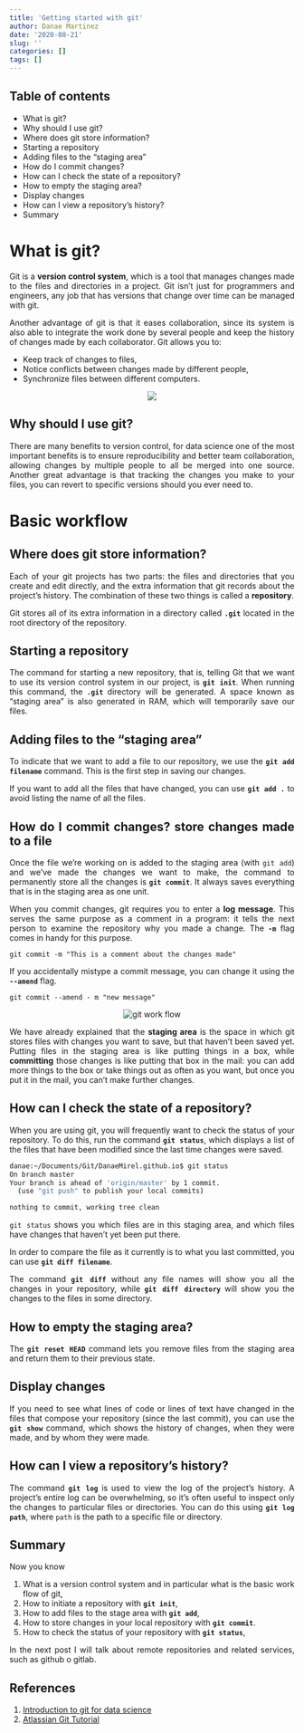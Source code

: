 ```yaml
---
title: 'Getting started with git'
author: Danae Martinez
date: '2020-08-21'
slug: ''
categories: []
tags: []
---
```


<div style="text-align: justify">

## Table of contents
- What is git?
- Why should I use git?
- Where does git store information?
- Starting a repository
- Adding files to the “staging area”
- How do I commit changes?
- How can I check the state of a repository?
- How to empty the staging area?
- Display changes
- How can I view a repository’s history?
- Summary

# What is git?

Git is a **version control system**, which is a tool that manages changes made
to the files and directories in a project. Git isn't just for programmers and engineers, any job that has versions that change over time can be managed with git.

Another advantage of git is that it eases collaboration, since its system is 
also able to integrate the work done by several people and keep the history of changes made by each collaborator. Git allows you to:

- Keep track of changes to files,
- Notice conflicts between changes made by different people,
- Synchronize files between different computers.

<center>
![](/git.png)
<!-- ![](git.png) -->
</center>

## Why should I use git? 

There are many benefits to version control, for data science one of the most 
important benefits is to ensure reproducibility and better team collaboration, 
allowing changes by multiple people to all be merged into one source. Another 
great advantage is that tracking the changes you make to your files, you can 
revert to specific versions should you ever need to. 
 
 
# Basic workflow
## Where does git store information?

Each of your git projects has two parts: the files and directories that you 
create and edit directly, and the extra information that git records about the 
project's history. The combination of these two things is called 
a **repository**.

Git stores all of its extra information in a directory called **`.git`** 
located in the root directory of the repository.

## Starting a repository

The command for starting a new repository, that is, telling Git that we want to use its version control system in our project, is **`git init`**. When running this command, the **`.git`** directory will be generated. A space known as "staging area" is also generated in RAM, which will temporarily save our files. 

## Adding files to the "staging area"

To indicate that we want to add a file to our repository, we use the 
**`git add filename`** command. This is the first step in saving our changes.

If you want to add all the files that have changed, you can use **`git add .`**
to avoid listing the name of all the files.

## How do I commit changes? store changes made to a file

Once the file we're working on is added to the staging area (with `git add`) and we've made the changes we want to make, the command to permanently store all the changes is **`git commit`**. It always saves everything that is in the staging area as one unit. 

When you commit changes, git requires you to enter a **log message**. This serves the same purpose as a comment in a program: it tells the next person to examine the repository why you made a change. The **`-m`** flag comes in handy for this purpose.

`git commit -m "This is a comment about the changes made"`

If you accidentally mistype a commit message, you can change it using the **`--amend`** flag.

`git commit --amend - m "new message"`

<center>
![git work flow](/git_workflow.png)
<!-- ![git work flow](git_workflow.png) -->
</center>

We have already explained that the **staging area** is the space in which git stores files with changes you want to save, but that haven't been saved yet.
Putting files in the staging area is like putting things in a box, while **committing** those changes is like putting that box in the mail: you can add more things to the box or take things out as often as you want, but once you put it in the mail, you can't make further changes.

## How can I check the state of a repository?

When you are using git, you will frequently want to check the status of your 
repository. To do this, run the command **`git status`**, which displays a list 
of the files that have been modified since the last time changes were saved.

```bash

danae:~/Documents/Git/DanaeMirel.github.io$ git status 
On branch master
Your branch is ahead of 'origin/master' by 1 commit.
  (use "git push" to publish your local commits)

nothing to commit, working tree clean

```

`git status` shows you which files are in this staging area, and which files have changes that haven't yet been put there. 

In order to compare the file as it currently is to what you last committed, you can use **`git diff filename`**. 

The command **`git diff`** without any file names will show you all the changes in your repository, while **`git diff directory`** will show you the changes to the 
files in some directory.

## How to empty the staging area?

The **`git reset HEAD`** command lets you remove files from the staging area and return them to their previous state.

## Display changes

If you need to see what lines of code or lines of text have changed in the files that compose your repository (since the last commit), you can use the **`git show`** command, which shows the history of changes, when they were made, and by whom they were made.

## How can I view a repository's history?

The command **`git log`** is used to view the log of the project's history. A project's entire log can be overwhelming, so it's often useful to inspect only 
the changes to particular files or directories. You can do this using **`git log path`**, where `path` is the path to a specific file or directory.

## Summary

Now you know

1. What is a version control system and in particular what is the basic work 
flow of git,
2. How to initiate a repository with **`git init`**,
3. How to add files to the stage area with **`git add`**,
4. How to store changes in your local repository with **`git commit`**.
5. How to check the status of your repository with **`git status`**,

In the next post I will talk about remote repositories and related services, such as github o gitlab. 

## References

1. [Introduction to git for data science](https://www.datacamp.com/courses/introduction-to-git-for-data-science)
2. [Atlassian Git Tutorial](https://www.atlassian.com/git/tutorials/comparing-workflows/gitflow-workflow)